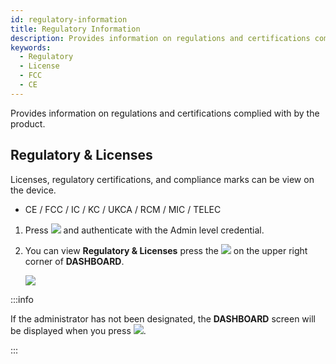 ```yaml
---
id: regulatory-information
title: Regulatory Information
description: Provides information on regulations and certifications complied with by the product.
keywords:
  - Regulatory
  - License
  - FCC
  - CE
---
```


Provides information on regulations and certifications complied with by the product.

## Regulatory & Licenses

Licenses, regulatory certifications, and compliance marks can be view on the device.

* CE / FCC / IC / KC / UKCA / RCM / MIC / TELEC

1. Press <Image src='/img/common/ico-menu.svg' ico alone /> and authenticate with the Admin level credential.

2. You can view **Regulatory & Licenses** press the <Image src='/img/common/ico-regulatory.svg' ico alone /> on the upper right corner of **DASHBOARD**.

    <Image src='/img/device/bs3-regulatory-licenses.png' />

:::info

If the administrator has not been designated, the **DASHBOARD** screen will be displayed when you press <Image src='/img/common/ico-menu.svg' ico alone />.

:::


<DocumentA name='Class A' />


<DocumentB />


<DocumentC />
